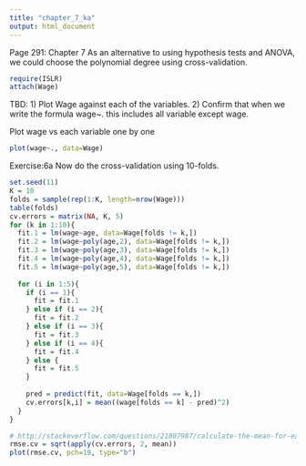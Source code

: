 ```yaml
---
title: "chapter_7_ka"
output: html_document
---
```


Page 291: Chapter 7
As an alternative to using hypothesis tests and ANOVA, we could choose the polynomial degree using cross-validation.

```r
require(ISLR)
attach(Wage)
```

TBD: 1) Plot Wage against each of the variables.
     2) Confirm that when we write the formula wage~. this includes all variable except wage.
     
Plot wage vs each variable one by one     
```r
plot(wage~., data=Wage)
```

Exercise:6a
Now do the cross-validation using 10-folds.
```r
set.seed(11)
K = 10
folds = sample(rep(1:K, length=nrow(Wage)))
table(folds)
cv.errors = matrix(NA, K, 5)
for (k in 1:10){
  fit.1 = lm(wage~age, data=Wage[folds != k,])
  fit.2 = lm(wage~poly(age,2), data=Wage[folds != k,])
  fit.3 = lm(wage~poly(age,3), data=Wage[folds != k,])
  fit.4 = lm(wage~poly(age,4), data=Wage[folds != k,])
  fit.5 = lm(wage~poly(age,5), data=Wage[folds != k,])
  
  for (i in 1:5){
    if (i == 1){
      fit = fit.1
    } else if (i == 2){
      fit = fit.2
    } else if (i == 3){
      fit = fit.3
    } else if (i == 4){
      fit = fit.4
    } else {
      fit = fit.5
    }
    
    pred = predict(fit, data=Wage[folds == k,])
    cv.errors[k,i] = mean((wage[folds == k] - pred)^2)
  }
}

# http://stackoverflow.com/questions/21807987/calculate-the-mean-for-each-column-of-a-matrix-in-r
rmse.cv = sqrt(apply(cv.errors, 2, mean))
plot(rmse.cv, pch=19, type="b")
```